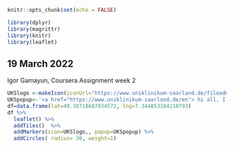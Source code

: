 

```r
knitr::opts_chunk$set(echo = FALSE)

library(dplyr)
library(magrittr)
library(knitr)
library(leaflet)
```


## 19 March 2022
Igor Gamayun, Coursera Assignment week 2
``` r

UKSlogo <-makeIcon(iconUrl="https://www.uniklinikum-saarland.de/fileadmin/Templates/GFX/Header/logo_uks.gif", iconWidth = 90.5, iconHeight = 26)
UKSpopup<-'<a href="https://www.uniklinikum-saarland.de/en"> hi all, I corrently work here </a>'
df=data.frame(lat=49.30718687034572, lng=7.344853104210793)
df %>% 
  leaflet() %>%
  addTiles()  %>% 
  addMarkers(icon=UKSlogo,, popup=UKSpopup) %>%
  addCircles( radius= 30, weight=1)

```

